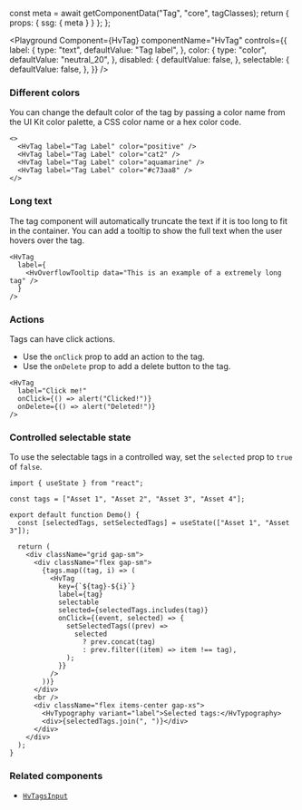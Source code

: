 

  const meta = await getComponentData("Tag", "core", tagClasses);
  return { props: { ssg: { meta } } };
};

<Description />

<Page>

<Playground
  Component={HvTag}
  componentName="HvTag"
  controls={{
    label: {
      type: "text",
      defaultValue: "Tag label",
    },
    color: {
      type: "color",
      defaultValue: "neutral_20",
    },
    disabled: {
      defaultValue: false,
    },
    selectable: {
      defaultValue: false,
    },
  }}
/>

### Different colors

You can change the default color of the tag by passing a color name from the UI Kit color palette, a CSS color name or a hex color code.

```tsx live
<>
  <HvTag label="Tag Label" color="positive" />
  <HvTag label="Tag Label" color="cat2" />
  <HvTag label="Tag Label" color="aquamarine" />
  <HvTag label="Tag Label" color="#c73aa8" />
</>
```

### Long text

The tag component will automatically truncate the text if it is too long to fit in the container. You can add a tooltip to show the full text when the user hovers over the tag.

```tsx live
<HvTag
  label={
    <HvOverflowTooltip data="This is an example of a extremely long tag" />
  }
/>
```

### Actions

Tags can have click actions.

- Use the `onClick` prop to add an action to the tag.
- Use the `onDelete` prop to add a delete button to the tag.

```tsx live
<HvTag
  label="Click me!"
  onClick={() => alert("Clicked!")}
  onDelete={() => alert("Deleted!")}
/>
```

### Controlled selectable state

To use the selectable tags in a controlled way, set the `selected` prop to `true` of `false`.

```tsx live
import { useState } from "react";

const tags = ["Asset 1", "Asset 2", "Asset 3", "Asset 4"];

export default function Demo() {
  const [selectedTags, setSelectedTags] = useState(["Asset 1", "Asset 3"]);

  return (
    <div className="grid gap-sm">
      <div className="flex gap-sm">
        {tags.map((tag, i) => (
          <HvTag
            key={`${tag}-${i}`}
            label={tag}
            selectable
            selected={selectedTags.includes(tag)}
            onClick={(event, selected) => {
              setSelectedTags((prev) =>
                selected
                  ? prev.concat(tag)
                  : prev.filter((item) => item !== tag),
              );
            }}
          />
        ))}
      </div>
      <br />
      <div className="flex items-center gap-xs">
        <HvTypography variant="label">Selected tags:</HvTypography>
        <div>{selectedTags.join(", ")}</div>
      </div>
    </div>
  );
}
```

### Related components

- [`HvTagsInput`](/components/tagsInput)

</Page>
